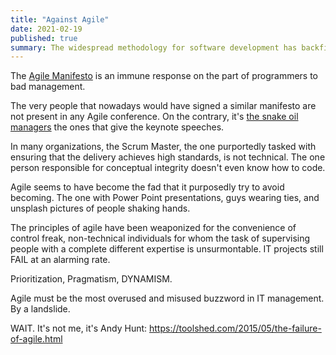 ```yaml
---
title: "Against Agile"
date: 2021-02-19
published: true
summary: The widespread methodology for software development has backfired, swallowed by the bad management it tried to eradicate.
---
```


The [Agile Manifesto](https://agilemanifesto.org/) is an immune response on the part of programmers to bad management.

The very people that nowadays would have signed a similar manifesto are not present in any Agile conference. On the contrary,
it's [the snake oil managers](https://www.agile-academy.com/en/agile100/) the ones that give the keynote speeches.

In many organizations, the Scrum Master, the one purportedly tasked with ensuring that the delivery achieves high standards,
is not technical. The one person responsible for conceptual integrity doesn't even know how to code.

Agile seems to have become the fad that it purposedly try to avoid becoming. The one with Power Point presentations, guys wearing ties,
and unsplash pictures of people shaking hands.

The principles of agile have been weaponized for the convenience of control freak, non-technical individuals for whom the
task of supervising people with a complete different expertise is unsurmontable. IT projects still FAIL at an alarming rate.

Prioritization, Pragmatism, DYNAMISM.

Agile must be the most overused and misused buzzword in IT management. By a landslide.

WAIT. It's not me, it's Andy Hunt: https://toolshed.com/2015/05/the-failure-of-agile.html
